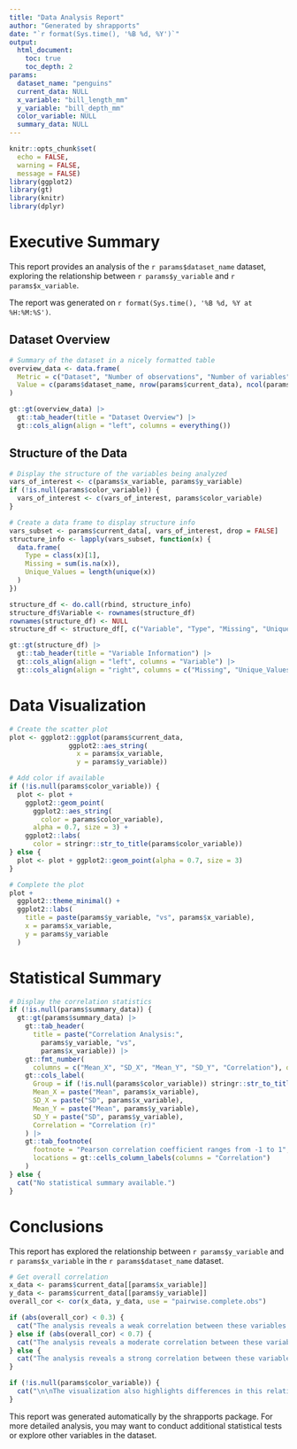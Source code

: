 ```yaml
---
title: "Data Analysis Report"
author: "Generated by shrapports"
date: "`r format(Sys.time(), '%B %d, %Y')`"
output: 
  html_document:
    toc: true
    toc_depth: 2
params:
  dataset_name: "penguins"
  current_data: NULL
  x_variable: "bill_length_mm"
  y_variable: "bill_depth_mm"
  color_variable: NULL
  summary_data: NULL
---
```


```r
knitr::opts_chunk$set(
  echo = FALSE, 
  warning = FALSE,
  message = FALSE)
library(ggplot2)
library(gt)
library(knitr)
library(dplyr)
```

# Executive Summary

This report provides an analysis of the `r params$dataset_name` dataset, exploring the relationship between `r params$y_variable` and `r params$x_variable`. 

The report was generated on `r format(Sys.time(), '%B %d, %Y at %H:%M:%S')`.

## Dataset Overview

```r
# Summary of the dataset in a nicely formatted table
overview_data <- data.frame(
  Metric = c("Dataset", "Number of observations", "Number of variables"),
  Value = c(params$dataset_name, nrow(params$current_data), ncol(params$current_data))
)

gt::gt(overview_data) |>
  gt::tab_header(title = "Dataset Overview") |>
  gt::cols_align(align = "left", columns = everything())
```

## Structure of the Data

```r
# Display the structure of the variables being analyzed
vars_of_interest <- c(params$x_variable, params$y_variable)
if (!is.null(params$color_variable)) {
  vars_of_interest <- c(vars_of_interest, params$color_variable)
}

# Create a data frame to display structure info
vars_subset <- params$current_data[, vars_of_interest, drop = FALSE]
structure_info <- lapply(vars_subset, function(x) {
  data.frame(
    Type = class(x)[1],
    Missing = sum(is.na(x)),
    Unique_Values = length(unique(x))
  )
})

structure_df <- do.call(rbind, structure_info)
structure_df$Variable <- rownames(structure_df)
rownames(structure_df) <- NULL
structure_df <- structure_df[, c("Variable", "Type", "Missing", "Unique_Values")]

gt::gt(structure_df) |>
  gt::tab_header(title = "Variable Information") |>
  gt::cols_align(align = "left", columns = "Variable") |>
  gt::cols_align(align = "right", columns = c("Missing", "Unique_Values"))
```

# Data Visualization

```r
# Create the scatter plot
plot <- ggplot2::ggplot(params$current_data, 
               ggplot2::aes_string(
                 x = params$x_variable, 
                 y = params$y_variable))

# Add color if available
if (!is.null(params$color_variable)) {
  plot <- plot +
    ggplot2::geom_point(
      ggplot2::aes_string(
        color = params$color_variable), 
      alpha = 0.7, size = 3) +
    ggplot2::labs(
      color = stringr::str_to_title(params$color_variable))
} else {
  plot <- plot + ggplot2::geom_point(alpha = 0.7, size = 3)
}

# Complete the plot
plot +
  ggplot2::theme_minimal() +
  ggplot2::labs(
    title = paste(params$y_variable, "vs", params$x_variable),
    x = params$x_variable,
    y = params$y_variable
  )
```

# Statistical Summary

```r
# Display the correlation statistics
if (!is.null(params$summary_data)) {
  gt::gt(params$summary_data) |>
    gt::tab_header(
      title = paste("Correlation Analysis:", 
        params$y_variable, "vs", 
        params$x_variable)) |>
    gt::fmt_number(
      columns = c("Mean_X", "SD_X", "Mean_Y", "SD_Y", "Correlation"), decimals = 3) |>
    gt::cols_label(
      Group = if (!is.null(params$color_variable)) stringr::str_to_title(params$color_variable) else "Group",
      Mean_X = paste("Mean", params$x_variable),
      SD_X = paste("SD", params$x_variable),
      Mean_Y = paste("Mean", params$y_variable),
      SD_Y = paste("SD", params$y_variable),
      Correlation = "Correlation (r)"
    ) |>
    gt::tab_footnote(
      footnote = "Pearson correlation coefficient ranges from -1 to 1",
      locations = gt::cells_column_labels(columns = "Correlation")
    )
} else {
  cat("No statistical summary available.")
}
```

# Conclusions

This report has explored the relationship between `r params$y_variable` and `r params$x_variable` in the `r params$dataset_name` dataset. 

```r
# Get overall correlation
x_data <- params$current_data[[params$x_variable]]
y_data <- params$current_data[[params$y_variable]]
overall_cor <- cor(x_data, y_data, use = "pairwise.complete.obs")

if (abs(overall_cor) < 0.3) {
  cat("The analysis reveals a weak correlation between these variables (r =", round(overall_cor, 3), ").")
} else if (abs(overall_cor) < 0.7) {
  cat("The analysis reveals a moderate correlation between these variables (r =", round(overall_cor, 3), ").")
} else {
  cat("The analysis reveals a strong correlation between these variables (r =", round(overall_cor, 3), ").")
}
```

```r
if (!is.null(params$color_variable)) {
  cat("\n\nThe visualization also highlights differences in this relationship across different", params$color_variable, "groups.")
}
```

This report was generated automatically by the shrapports package. For more detailed analysis, you may want to conduct additional statistical tests or explore other variables in the dataset.

